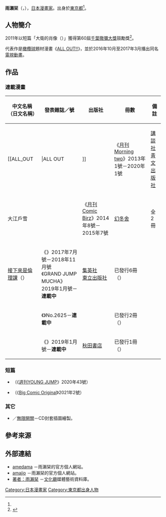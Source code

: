 {{Infobox 漫畫家
| 姓名               = 雨瀨栞
| 職業               = [[漫畫家|漫畫家]]
| 圖像               = 
| 圖像大小           = 
| 圖像說明           = 
| 本名               = 
| 日語原文           = 雨瀬 シオリ
| 英文名             = 
| 假名               = あませ しおり
| 羅馬字             = Amase Shiori
| 性別               =
| 國籍               = 
| 出生日期           = {{Birth date and age|1990|6|21}}
| 出生地點           = {{JPN}}[[東京都|東京都]]
| 逝世日期           = 
| 逝世地點           = 
| 活躍時期           = 
| 類型               = 
| 出道作品           = 
| 代表作品           = 《[[ALL_OUT!!|ALL OUT!!]]》
| 獎項               = 第60屆[[千葉徹彌賞|千葉徹彌大獎]]鼓勵獎
| 簽名               = 
| 官方網站           = 
| 附註               = 
}}
{{japanese|japanese=雨瀬 シオリ|kana=あませ しおり|romaji=Amase Shiori}}
'''雨瀨栞'''（{{lang-ja|雨瀬 シオリ}}，{{bd|1990年|6月21日<ref name="morning">{{Cite web|date=|work=[[Morning_(漫畫雜誌)|月刊Morning]]|url=http://morning.moae.jp/lineup/141|title=ALL OUT!!／雨瀨栞｜Morning公式官網|publisher=[[講談社|講談社]]|accessdate=2016-10-06|language=ja}}</ref>||}}），[[日本|日本]][[漫畫家|漫畫家]]。出身於[[東京都|東京都]]<ref name="morning" />。

== 人物簡介 ==
2011年以短篇「大衛的肖像（<small>{{lang|ja|ディヴィッドの肖像}}</small>）」獲得第60屆[[千葉徹彌賞|千葉徹彌大獎]]鼓勵獎<ref name="chibatetsuya">{{Cite web|date=|work=Morning|url=http://morningmanga.com/chibasho/60/pieces09.html|title=第60屆千葉徹彌大獎|publisher=講談社|accessdate=2016-10-06|language=ja|deadurl=yes|archiveurl=https://web.archive.org/web/20160304085930/http://morningmanga.com/chibasho/60/pieces09.html|archivedate=2016-03-04}}</ref>。

代表作是[[橄欖球|橄欖球]]題材漫畫《[[ALL_OUT!!|ALL OUT!!]]》，並於2016年10月至2017年3月播出同名[[電視動畫|電視動畫]]。

== 作品 ==
=== 連載漫畫 ===
{|class="wikitable" style="font-size:small"
!中文名稱（日文名稱）!!發表雜誌／號!!出版社!!冊數!!備註
|-
|[[ALL_OUT!!|ALL OUT!!]]||《[[Morning_(漫畫雜誌)|月刊Morning two]]》2013年1號－2020年1號||{{flagicon|JPN}} [[講談社|講談社]]<br />{{flagicon|TWN}} [[青文出版社|青文出版社]]||全17冊||2016年－2017年播出同名電視動畫
|-
|大江戶雪{{lang|ja|シマキ}}!!||《[[月刊Comic_Birz|月刊Comic Birz]]》2014年8號－2015年7號||{{flagicon|JPN}} [[幻冬舍|幻冬舍]]||全2冊||rowspan="4"|－
|-
|[[接下來是倫理課|接下來是倫理課]]（{{lang|ja|ここは今から倫理です。}}）||《{{link-ja|GRAND JUMP PREMIUM|グランドジャンプPREMIUM}}》2017年7月號－2018年11月號<br />《GRAND JUMP MUCHA》2019年1月號－'''連載中'''||{{flagicon|JPN}} [[集英社|集英社]]<br />{{flagicon|TWN}} [[東立出版社|東立出版社]]||已發行6冊<br />（{{as of|2021|6}}）
|-
|{{lang|ja|結ばる焼け跡}}||《{{link-ja|週刊漫畫Goraku|週刊漫画ゴラク}}》No.2625－'''連載中'''||{{flagicon|JPN}} {{link-ja|日本文藝社|日本文芸社}}||已發行2冊<br />（{{as of|2020|7}}）
|-
|{{lang|ja|松かげに憩う}}||《{{link-ja|別冊Young Champion|別冊ヤングチャンピオン}}》2019年1月號－'''連載中'''||{{flagicon|JPN}} [[秋田書店|秋田書店]]||已發行1冊<br />（{{as of|2020|12}}）
|}

=== 短篇 ===
* {{lang|ja|神のカベイラ}}（《[[週刊YOUNG_JUMP|週刊YOUNG JUMP]]》2020年43號）
* {{lang|ja|ぜあ}}（《[[Big_Comic_Original|Big Comic Original]]》2021年2號）

=== 其它 ===
* {{link-ja|全力少年 #全力少年 produced by 奧田民生|全力少年 #全力少年 produced by 奥田民生|全力少年 produced by 奧田民生}}／[[無限開關|無限開關]]－CD封套插圖繪製。

== 參考來源 ==
{{reflist}}

== 外部連結 ==
* [http://amejio.jugem.jp/ amedama] {{ja icon}}－雨瀨栞的官方個人網站。
* [https://web.archive.org/web/20161013031241/http://ama.biroudo.jp/ amajio] {{ja icon}}－雨瀨栞的官方個人網站。
* [https://web.archive.org/web/20180802162626/https://mediaarts-db.bunka.go.jp/mg/authorities/2266 著者：雨瀨栞] {{ja icon}}－[[文化廳|文化廳]]媒體藝術資料庫。

{{Normdaten}}
{{DEFAULTSORT:Amase Shiori}}
[[Category:日本漫畫家|Category:日本漫畫家]]
[[Category:東京都出身人物|Category:東京都出身人物]]